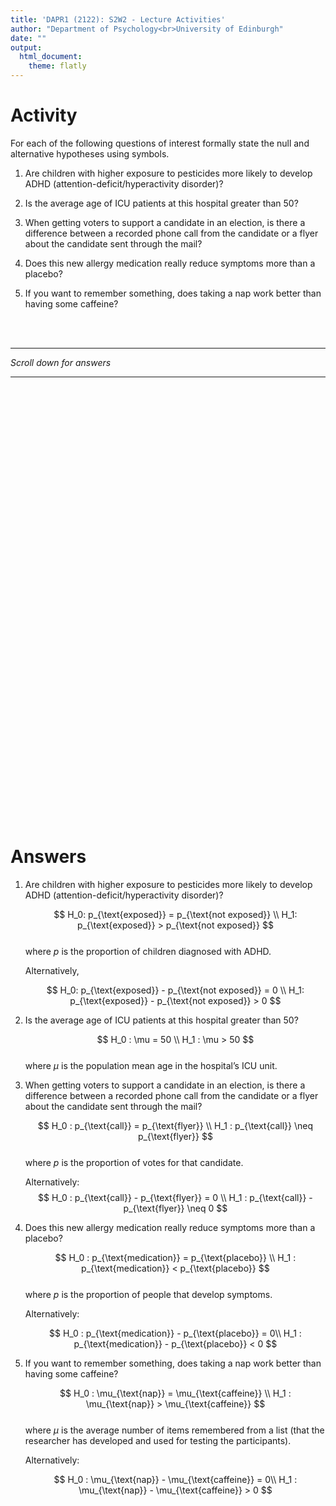 ```yaml
---
title: 'DAPR1 (2122): S2W2 - Lecture Activities'
author: "Department of Psychology<br>University of Edinburgh"
date: ""
output:
  html_document:
    theme: flatly
---
```



# Activity

For each of the following questions of interest formally state the null and alternative hypotheses using symbols.

1. Are children with higher exposure to pesticides more likely to develop ADHD (attention-deficit/hyperactivity disorder)? 

1. Is the average age of ICU patients at this hospital greater than 50?

1. When getting voters to support a candidate in an election, is there a difference between a recorded phone call from the candidate or a flyer about the candidate sent through the mail?

1. Does this new allergy medication really reduce symptoms more than a placebo? 

1. If you want to remember something, does taking a nap work better than having some caffeine?

<br>
<br>

---  

*Scroll down for answers*  
  
---

<div style="margin-bottom:750px;">

</div>

# Answers

1. Are children with higher exposure to pesticides more likely to develop ADHD (attention-deficit/hyperactivity disorder)? 

    $$
    H_0: p_{\text{exposed}} = p_{\text{not exposed}} \\
    H_1: p_{\text{exposed}} > p_{\text{not exposed}}
    $$  
    where $p$ is the proportion of children diagnosed with ADHD.
    
    Alternatively,
    
    $$
    H_0: p_{\text{exposed}} - p_{\text{not exposed}} = 0 \\
    H_1: p_{\text{exposed}} - p_{\text{not exposed}} > 0
    $$  
    
1. Is the average age of ICU patients at this hospital greater than 50?

    $$
    H_0 : \mu = 50 \\
    H_1 : \mu > 50
    $$  
    where $\mu$ is the population mean age in the hospital's ICU unit.

1. When getting voters to support a candidate in an election, is there a difference between a recorded phone call from the candidate or a flyer about the candidate sent through the mail?

    $$
    H_0 : p_{\text{call}} = p_{\text{flyer}} \\
    H_1 : p_{\text{call}} \neq p_{\text{flyer}}
    $$  
    where $p$ is the proportion of votes for that candidate.
    
    Alternatively:
    $$
    H_0 : p_{\text{call}} - p_{\text{flyer}} = 0 \\
    H_1 : p_{\text{call}} - p_{\text{flyer}} \neq 0
    $$  

1. Does this new allergy medication really reduce symptoms more than a placebo? 

    $$
    H_0 : p_{\text{medication}} = p_{\text{placebo}} \\
    H_1 : p_{\text{medication}} < p_{\text{placebo}}
    $$  
    where $p$ is the proportion of people that develop symptoms.
    
    Alternatively:
    
    $$
    H_0 : p_{\text{medication}} - p_{\text{placebo}} = 0\\
    H_1 : p_{\text{medication}} - p_{\text{placebo}} < 0
    $$

1. If you want to remember something, does taking a nap work better than having some caffeine?
    
    $$
    H_0 : \mu_{\text{nap}} = \mu_{\text{caffeine}} \\
    H_1 : \mu_{\text{nap}} > \mu_{\text{caffeine}}
    $$  
    where $\mu$ is the average number of items remembered from a list (that the researcher has developed and used for testing the participants).
    
    Alternatively:
    
    $$
    H_0 : \mu_{\text{nap}} - \mu_{\text{caffeine}} = 0\\
    H_1 : \mu_{\text{nap}} - \mu_{\text{caffeine}} > 0
    $$  
